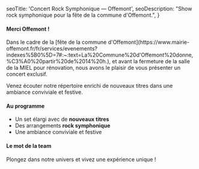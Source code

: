   seoTitle: 'Concert Rock Symphonique — Offemont',
  seoDescription: "Show rock symphonique pour la fête de la commune d'Offemont.",
}

#### Merci Offemont !

<Callout>
Dans le cadre de la [fête de la commune d'Offemont](https://www.mairie-offemont.fr/fr/services/evenements?indexes%5B0%5D=7#:~:text=La%20Commune%20d'Offemont%20donne,%C3%A0%20partir%20de%2014%20h.), et avant la fermeture de la salle de la MIEL pour rénovation, nous avons le plaisir de vous présenter un concert exclusif.

Venez écouter notre répertoire enrichi de nouveaux titres dans une ambiance conviviale et festive.
</Callout>

#### Au programme
- Un set élargi avec de **nouveaux titres**
- Des arrangements **rock symphonique**
- Une ambiance conviviale et festive

<Separator />

#### Le mot de la team
<p className="text-center italic">
Plongez dans notre univers et vivez une expérience unique !
</p>
